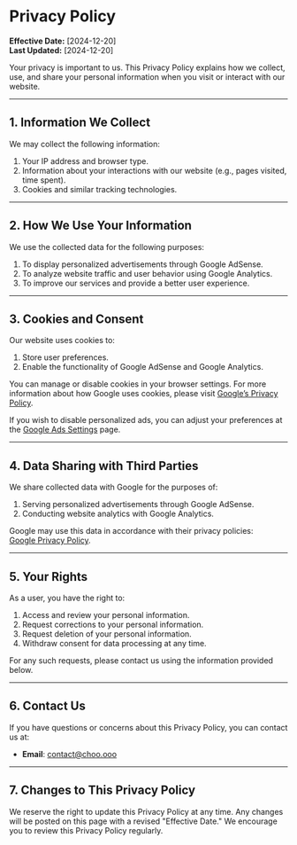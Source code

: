 # Privacy Policy

**Effective Date:** [2024-12-20]  
**Last Updated:** [2024-12-20] 

Your privacy is important to us. This Privacy Policy explains how we collect, use, and share your personal information when you visit or interact with our website.

---

## 1. Information We Collect

We may collect the following information:

1. Your IP address and browser type.
2. Information about your interactions with our website (e.g., pages visited, time spent).
3. Cookies and similar tracking technologies.

---

## 2. How We Use Your Information

We use the collected data for the following purposes:

1. To display personalized advertisements through Google AdSense.
2. To analyze website traffic and user behavior using Google Analytics.
3. To improve our services and provide a better user experience.

---

## 3. Cookies and Consent

Our website uses cookies to:

1. Store user preferences.
2. Enable the functionality of Google AdSense and Google Analytics.

You can manage or disable cookies in your browser settings. For more information about how Google uses cookies, please visit [Google’s Privacy Policy](https://policies.google.com/privacy).

If you wish to disable personalized ads, you can adjust your preferences at the [Google Ads Settings](https://adssettings.google.com/) page.

---

## 4. Data Sharing with Third Parties

We share collected data with Google for the purposes of:

1. Serving personalized advertisements through Google AdSense.
2. Conducting website analytics with Google Analytics.

Google may use this data in accordance with their privacy policies:  
[Google Privacy Policy](https://policies.google.com/privacy).

---

## 5. Your Rights

As a user, you have the right to:

1. Access and review your personal information.
2. Request corrections to your personal information.
3. Request deletion of your personal information.
4. Withdraw consent for data processing at any time.

For any such requests, please contact us using the information provided below.

---

## 6. Contact Us

If you have questions or concerns about this Privacy Policy, you can contact us at:  

- **Email**: contact@choo.ooo

---

## 7. Changes to This Privacy Policy

We reserve the right to update this Privacy Policy at any time. Any changes will be posted on this page with a revised "Effective Date." We encourage you to review this Privacy Policy regularly.

